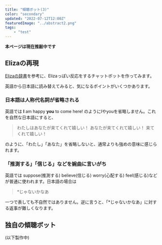 ```yaml
---
title: "傾聴ボット(3)"
color: "secondary"
updated: "2022-07-12T12:00Z"
featuredImage: "../abstract2.png"
tags: 
    - "test"
---
```

 **本ページは現在推敲中です**
 
## Elizaの再現
[Elizaの辞書](https://github.com/wadetb/eliza/blob/master/doctor.txt)を参考に、Elizaっぽい反応をするチャットボットを作ってみます。

<Chatbot source='/chatbot/elizalike'/>

英語から日本語に読み替えてみると、気になるポイントがいくつかあります。

### 日本語は人称代名詞が省略される

英語では **I** am happy **you** to come here! のようにIやyouを省略しません。これを自然な日本語にすると、

> わたしはあなたが来てくれて嬉しい！
> あなたが来てくれて嬉しい！
> 来てくれて嬉しい！  

のように、「わたし」「あなた」を省略しないと、通常よりも強めの意味に感じられます。

### 「推測する」「信じる」などを婉曲に言いがち

英語では suppose(推測する) believe(信じる) worry(心配する) feel(感じる)などが普通に使われます。日本語の場合は

> *じゃないかなあ

一つで表しても不自然ではありません。逆に言うと、「*じゃないかなあ」に対する返事が難しくなります。



## 独自の傾聴ボット

(以下製作中)
